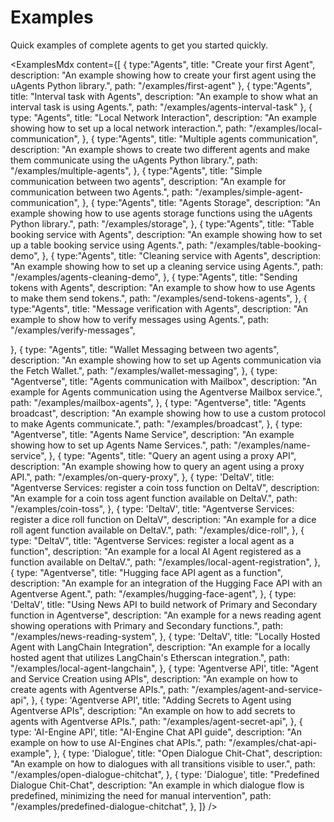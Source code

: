 # Examples

<div className="nx-text-fetch-content">
  Quick examples of complete agents to get you started quickly.
</div>


<ExamplesMdx 
 content={[
{
    type:"Agents",
    title: "Create your first Agent",
    description: "An example showing how to create your first agent using the uAgents Python library.",
    path: "/examples/first-agent"
},
{
    type:"Agents",
    title: "Interval task with Agents",
    description: "An example to show what an interval task is using Agents.",
    path: "/examples/agents-interval-task"
},
{
    type: "Agents",
    title: "Local Network Interaction",
    description: "An example showing how to set up a local network interaction.",
    path: "/examples/local-communication",
},
{
    type:"Agents",
    title: "Multiple agents communication",
    description: "An example shows to create two different agents and make them communicate using the uAgents Python library.",
    path: "/examples/multiple-agents",
},
{
    type:"Agents",
    title: "Simple communication between two agents",
    description: "An example for communication between two Agents.",
    path: "/examples/simple-agent-communication",
},
{
    type:"Agents",
    title: "Agents Storage",
    description: "An example showing how to use agents storage functions using the uAgents Python library.",
    path: "/examples/storage",
},
{
    type:"Agents",
    title: "Table booking service with Agents",
    description: "An example showing how to set up a table booking service using Agents.",
    path: "/examples/table-booking-demo",
},
{
    type:"Agents",
    title: "Cleaning service with Agents",
    description: "An example showing how to set up a cleaning service using Agents.",
    path: "/examples/agents-cleaning-demo",
},
{
    type:"Agents",
    title: "Sending tokens with Agents",
    description: "An example to show how to use Agents to make them send tokens.",
    path: "/examples/send-tokens-agents",
},
{
    type:"Agents",
    title: "Message verification with Agents",
    description: "An example to show how to verify messages using Agents.",
    path: "/examples/verify-messages",

},
{
    type: "Agents",
    title: "Wallet Messaging between two agents",
    description: "An example showing how to set up Agents communication via the Fetch Wallet.",
    path: "/examples/wallet-messaging",
},
{
    type: "Agentverse",
    title: "Agents communication with Mailbox",
    description: "An example for Agents communication using the Agentverse Mailbox service.",
    path: "/examples/mailbox-agents",
},
{
    type: "Agentverse",
    title: "Agents broadcast",
    description: "An example showing how to use a custom protocol to make Agents communicate.",
    path: "/examples/broadcast",
},
{
    type: "Agentverse",
    title: "Agents Name Service",
    description: "An example showing how to set up Agents Name Services.",
    path: "/examples/name-service",
},
{
    type: "Agents", 
    title: "Query an agent using a proxy API",
    description: "An example showing how to query an agent using a proxy API.",
    path: "/examples/on-query-proxy",
},
{
    type: 'DeltaV',
    title: "Agentverse Services: register a coin toss function on DeltaV",
    description: "An example for a coin toss agent function available on DeltaV.",
    path: "/examples/coin-toss",
},
{
    type: 'DeltaV',
    title: "Agentverse Services: register a dice roll function on DeltaV",
    description: "An example for a dice roll agent function available on DeltaV.",
    path: "/examples/dice-roll",
},
{
    type: "DeltaV", 
    title: "Agentverse Services: register a local agent as a function",
    description: "An example for a local AI Agent registered as a function available on DeltaV.",
    path: "/examples/local-agent-registration",
},
{
    type: "Agentverse",
    title: "Hugging face API agent as a function",
    description: "An example for an integration of the Hugging Face API with an Agentverse Agent.",
    path: "/examples/hugging-face-agent",
},
{
    type: 'DeltaV', 
    title: "Using News API to build network of Primary and Secondary function in Agentverse",
    description: "An example for a news reading agent showing operations with Primary and Secondary functions.",
    path: "/examples/news-reading-system",
},
{
    type: 'DeltaV',
    title: "Locally Hosted Agent with LangChain Integration",
    description: "An example for a locally hosted agent that utilizes LangChain's Etherscan integration.",
    path: "/examples/local-agent-langchain",
},
   {
    type: 'Agentverse API',
    title: "Agent and Service Creation using APIs",
    description: "An example on how to create agents with Agentverse APIs.",
    path: "/examples/agent-and-service-api",
},
        {
    type: 'Agentverse API',
    title: "Adding Secrets to Agent using Agentverse APIs",
    description: "An example on how to add secrets to agents with Agentverse APIs.",
    path: "/examples/agent-secret-api",
},
        {
    type: 'AI-Engine API',
    title: "AI-Engine Chat API guide",
    description: "An example on how to use AI-Engines chat APIs.",
    path: "/examples/chat-api-example",
},
        {
    type: 'Dialogue',
    title: "Open Dialogue Chit-Chat",
    description: "An example on how to dialogues with all transitions visible to user.",
    path: "/examples/open-dialogue-chitchat",
},
        {
    type: 'Dialogue',
    title: "Predefined Dialogue Chit-Chat",
    description: "An example in which dialogue flow is predefined, minimizing the need for manual intervention",
    path: "/examples/predefined-dialogue-chitchat",
},
]}
/>
<div className="nx-mb-8"></div>
